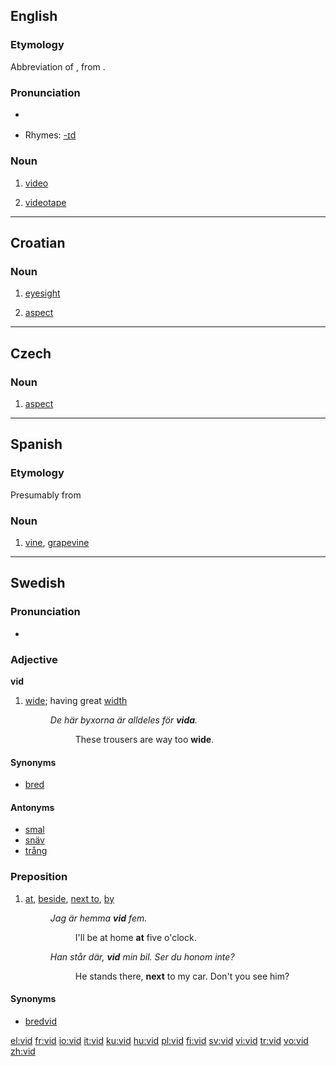 {{see|við|víð}}
==English==

===Etymology===
Abbreviation of {{term|video||lang=en}}, from {{L.}} {{term|video|videō|I see|lang=la}}.

===Pronunciation===
* {{a|UK|US}} {{IPA|/vɪd/}}
* Rhymes: [[Rhymes:English:-ɪd|-ɪd]]

===Noun===
{{en-noun}}

# {{slang}} [[video]]
# {{slang}} [[videotape]]

----

==Croatian==

===Noun===
{{hr-noun|m}}

# [[eyesight]]
# {{grammar|lang=hr}} [[aspect]]

----

==Czech==

===Noun===
{{infl|cs|noun|g=m}}

# [[aspect]] {{grammar|lang=cs}}

----

==Spanish==

===Etymology===
Presumably from {{etyl|la|es}} {{term|vinum||grape|lang=la}}

===Noun===
{{infl|es|noun|g=f|plural|[[vides]]}}

# [[vine]], [[grapevine]]

----

==Swedish==

===Pronunciation===
*{{audio|Sv-vid.ogg|audio}}

===Adjective===
{{sv-adj-reg|n=vitt}}
'''vid'''

# [[wide]]; having great [[width]]
#: ''De här byxorna är alldeles för '''vida'''.''
#:: These trousers are way too '''wide'''.

====Synonyms====
* [[bred]]

====Antonyms====
* [[smal]]
* [[snäv]]
* [[trång]]

===Preposition===
{{infl|sv|preposition}}

# [[at]], [[beside]], [[next to]], [[by]]
#: ''Jag är hemma '''vid''' fem.'' 
#:: I'll be at home '''at''' five o'clock.
#: ''Han står där, '''vid''' min bil. Ser du honom inte?'' 
#:: He stands there, '''next''' to my car. Don't you see him?

====Synonyms====
* [[bredvid]]

[[el:vid]]
[[fr:vid]]
[[io:vid]]
[[it:vid]]
[[ku:vid]]
[[hu:vid]]
[[pl:vid]]
[[fi:vid]]
[[sv:vid]]
[[vi:vid]]
[[tr:vid]]
[[vo:vid]]
[[zh:vid]]